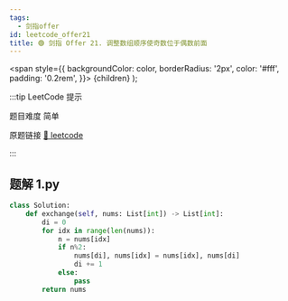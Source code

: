 ```yaml
---
tags:
  - 剑指offer
id: leetcode_offer21
title: 🟢 剑指 Offer 21. 调整数组顺序使奇数位于偶数前面
---
```


  <span
    style={{
      backgroundColor: color,
      borderRadius: '2px',
      color: '#fff',
      padding: '0.2rem',
    }}>
    {children}
  </span>
);

:::tip LeetCode 提示

题目难度 <Highlight color="#00b8a3">简单</Highlight>

原题链接 [🔗 leetcode](https://leetcode-cn.com/problems/diao-zheng-shu-zu-shun-xu-shi-qi-shu-wei-yu-ou-shu-qian-mian-lcof/)

:::



## 题解 1.py

```py
class Solution:
    def exchange(self, nums: List[int]) -> List[int]:
        di = 0
        for idx in range(len(nums)):
            n = nums[idx]
            if n%2:
                nums[di], nums[idx] = nums[idx], nums[di]
                di += 1
            else:
                pass
        return nums
```


